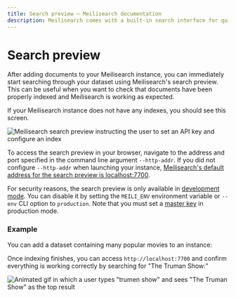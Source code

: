 ```yaml
---
title: Search preview — Meilisearch documentation
description: Meilisearch comes with a built-in search interface for quick testing during development.
---
```


# Search preview

After adding documents to your Meilisearch instance, you can immediately start searching through your dataset using Meilisearch's search preview. This can be useful when you want to check that documents have been properly indexed and Meilisearch is working as expected.

If your Meilisearch instance does not have any indexes, you should see this screen.

![Meilisearch search preview instructing the user to set an API key and configure an index](https://raw.githubusercontent.com/meilisearch/documentation/main/assets/images/search_preview/no_documents.png)

To access the search preview in your browser, navigate to the address and port specified in the command line argument `--http-addr`. If you did not configure `--http-addr` when launching your instance, [Meilisearch's default address for the search preview is localhost:7700](/learn/configuration/instance_options#http-address--port-binding).

For security reasons, the search preview is only available in [development mode](/learn/configuration/instance_options#environment). You can disable it by setting the `MEILI_ENV` environment variable or `--env` CLI option to `production`. Note that you must set a [master key](/learn/configuration/instance_options#master-key) in production mode.

### Example

You can add a dataset containing many popular movies to an instance:

<CodeSamples id="add_movies_json_1" />

Once indexing finishes, you can access `http://localhost:7700` and confirm everything is working correctly by searching for "The Truman Show:"

![Animated gif in which a user types "trumen show" and sees "The Truman Show" as the top result](https://raw.githubusercontent.com/meilisearch/documentation/main/assets/images/search_preview/trumen.gif)
